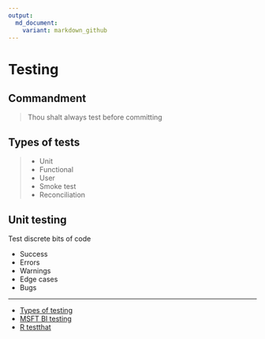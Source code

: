 ```yaml
---
output:
  md_document:
    variant: markdown_github
---
```


# Testing

## Commandment
>Thou shalt always test before committing

## Types of tests
>- Unit
>- Functional
>- User
>- Smoke test
>- Reconciliation

## Unit testing
Test discrete bits of code

- Success
- Errors
- Warnings
- Edge cases
- Bugs

-----

- [Types of testing]()
- [MSFT BI testing]()
- [R testthat]()

